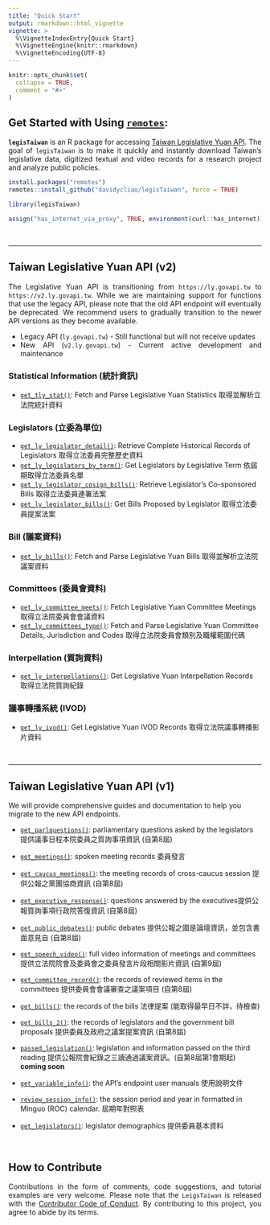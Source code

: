 ```yaml
---
title: "Quick Start"
output: rmarkdown::html_vignette
vignette: >
  %\VignetteIndexEntry{Quick Start}
  %\VignetteEngine{knitr::rmarkdown}
  %\VignetteEncoding{UTF-8}
---
```


```r
knitr::opts_chunk$set(
  collapse = TRUE,
  comment = "#>"
)
```

## Get Started with Using [`remotes`](https://github.com/r-lib/remotes):

<div style="text-align: justify">

**`legisTaiwan`** is an R package for accessing [Taiwan Legislative Yuan API](https://data.ly.gov.tw/index.action). The goal of `legisTaiwan` is to make it quickly and instantly download Taiwan's legislative data, digitized textual 
and video records for a research project and analyze public policies. 

</div>


```r
install.packages("remotes")
remotes::install_github("davidycliao/legisTaiwan", force = TRUE)
```

```r
library(legisTaiwan)
```


```r
assign("has_internet_via_proxy", TRUE, environment(curl::has_internet))
```


<br>


------


## Taiwan Legislative Yuan API (v2)

<div style="text-align: justify">

The Legislative Yuan API is transitioning from `https://ly.govapi.tw` to `https://v2.ly.govapi.tw`.  While we are maintaining support for functions that use the legacy API, please note that the old API endpoint will eventually be deprecated. We recommend users to gradually transition to the newer API versions as they become available.

- Legacy API (`ly.govapi.tw`) - Still functional but will not receive updates
- New API (`v2.ly.govapi.tw`) - Current active development and maintenance

</div>

###  Statistical Information (統計資訊)

- [`get_tly_stat()`](https://davidycliao.github.io/legisTaiwan/reference/get_tly_stat.html): Fetch and Parse Legislative Yuan Statistics 取得並解析立法院統計資料

### Legislators (立委為單位)

- [`get_ly_legislator_detail()`](https://davidycliao.github.io/legisTaiwan/reference/get_ly_legislator_detail.html): Retrieve Complete Historical Records of Legislators 取得立法委員完整歷史資料
- [`get_ly_legislators_by_term()`](https://davidycliao.github.io/legisTaiwan/reference/get_ly_legislators_by_term.html): Get Legislators by Legislative Term 依屆期取得立法委員名單
- [`get_ly_legislator_cosign_bills()`](https://davidycliao.github.io/legisTaiwan/reference/get_ly_legislator_cosign_bills.html): Retrieve Legislator's Co-sponsored Bills 取得立法委員連署法案
- [`get_ly_legislator_bills()`](https://davidycliao.github.io/legisTaiwan/reference/get_ly_legislator_bills.html): Get Bills Proposed by Legislator 取得立法委員提案法案


### Bill (議案資料)

- [`get_ly_bills()`](https://davidycliao.github.io/legisTaiwan/reference/get_ly_bills.html): Fetch and Parse Legislative Yuan Bills 取得並解析立法院議案資料

### Committees (委員會資料)
- [`get_ly_committee_meets()`](https://davidycliao.github.io/legisTaiwan/reference/get_ly_committee_meets.html): Fetch Legislative Yuan Committee Meetings 取得立法院委員會會議資料
- [`get_ly_committees_type()`](https://davidycliao.github.io/legisTaiwan/reference/get_ly_committees_type.html): Fetch and Parse Legislative Yuan Committee Details, Jurisdiction and Codes 取得立法院委員會類別及職權範圍代碼 

### Interpellation (質詢資料)
- [`get_ly_interpellations()`](https://davidycliao.github.io/legisTaiwan/reference/get_ly_interpellations.html): Get Legislative Yuan Interpellation Records 取得立法院質詢紀錄

### 議事轉播系統 (IVOD)
- [`get_ly_ivod()`](https://davidycliao.github.io/legisTaiwan/reference/get_ly_interpellations.html): Get Legislative Yuan IVOD Records  取得立法院議事轉播影片資料

<br> 


------


## Taiwan Legislative Yuan API (v1)

We will provide comprehensive guides and documentation to help you migrate to the new API endpoints.

- [`get_parlquestions()`](https://davidycliao.github.io/legisTaiwan/reference/get_parlquestions.html): parliamentary questions asked by the legislators 提供議事日程本院委員之質詢事項資訊 (自第8屆)

- [`get_meetings()`](https://davidycliao.github.io/legisTaiwan/reference/get_bills.html): spoken meeting records 委員發言

- [`get_caucus_meetings()`](https://davidycliao.github.io/legisTaiwan/reference/get_caucus_meetings.html): the meeting records of cross-caucus session 提供公報之黨團協商資訊 (自第8屆)

- [`get_executive_response()`](https://davidycliao.github.io/legisTaiwan/reference/get_executive_response.html): questions answered by the executives提供公報質詢事項行政院答復資訊 (自第8屆)

- [`get_public_debates()`](https://davidycliao.github.io/legisTaiwan/reference/get_public_debates.html): public debates 提供公報之國是論壇資訊，並包含書面意見自 (自第8屆)

- [`get_speech_video()`](https://davidycliao.github.io/legisTaiwan/reference/get_speech_video.html): full video information of meetings and committees 提供立法院院會及委員會之委員發言片段相關影片資訊 (自第9屆)

- [`get_committee_record()`](https://davidycliao.github.io/legisTaiwan/reference/get_committee_record.html): the records of reviewed items in the committees 提供委員會會議審查之議案項目 (自第8屆)

- [`get_bills()`](https://davidycliao.github.io/legisTaiwan/reference/get_bills.html): the records of the bills 法律提案 (能取得最早日不詳，待檢查)

- [`get_bills_2()`](https://davidycliao.github.io/legisTaiwan/reference/get_bills_2.html): the records of legislators and the government bill proposals 提供委員及政府之議案提案資訊 (自第8屆)         

- [`passed_legislation()`](https://data.ly.gov.tw/getds.action?id=48): legislation and information passed on the third reading 提供公報院會紀錄之三讀通過議案資訊。(自第8屆第1會期起) **coming soon**

- [`get_variable_info()`](https://davidycliao.github.io/legisTaiwan/reference/get_variable_info.html): the API’s endpoint user manuals 使用說明文件

- [`review_session_info()`](https://davidycliao.github.io/legisTaiwan/reference/review_session_info.html): the session period and year in formatted in Minguo (ROC) calendar. 屆期年對照表


- [`get_legislators()`](https://davidycliao.github.io/legisTaiwan/reference/get_legislators.html): legislator demographics 提供委員基本資料

<br>

## How to Contribute

<div style="text-align: justify">
Contributions in the form of comments, code suggestions, and tutorial examples are very welcome. Please note that the `LeigsTaiwan` is released with the [Contributor Code of Conduct](https://github.com/davidycliao/legisTaiwan/blob/master/CONDUCT.md). By contributing to this project, you agree to abide by its terms. 

</div>

<br> 
